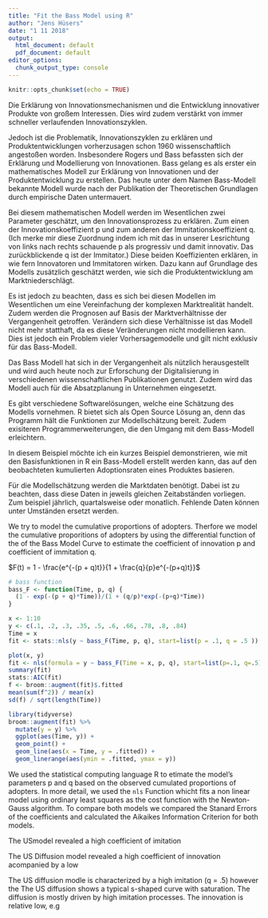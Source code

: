 ```yaml
---
title: "Fit the Bass Model using R"
author: "Jens Hüsers"
date: "1 11 2018"
output:
  html_document: default
  pdf_document: default
editor_options:
  chunk_output_type: console
---
```


```r
knitr::opts_chunk$set(echo = TRUE)
```

Die Erklärung von Innovationsmechanismen und die Entwicklung innovativer Produkte von großem Interessen.
Dies wird zudem verstärkt von immer schneller verlaufenden Innovationszyklen.

Jedoch ist die Problematik, Innovationszyklen zu erklären und Produktentwicklungen vorherzusagen schon 1960 wissenschaftlich angestoßen worden.
Insbesondere Rogers und Bass befassten sich der Erklärung und Modellierung von Innovationen.
Bass gelang es als erster ein mathematisches Modell zur Erklärung von Innovationen und der Produktentwicklung zu erstellen.
Das heute unter dem Namen Bass-Modell bekannte Modell wurde nach der Publikation der Theoretischen Grundlagen durch empirische Daten untermauert.

Bei diesem mathematischen Modell werden im Wesentlichen zwei Parameter geschätzt, um den Innovationsprozess zu erklären.
Zum einen der Innovationskoeffizient p und zum anderen der Immitationskoeffizient q. 
(Ich merke mir diese Zuordnung indem ich mit das in unserer Lesrichtung von links nach rechts schauende p als progressiv und damit innovativ. 
Das zurückblickende q ist der Immitator.)
Diese beiden Koeffizienten erklären, in wie fern Innovatoren und Immitatoren wirken.
Dazu kann auf Grundlage des Modells zusätzlich geschätzt werden, wie sich die Produktentwicklung am Marktniederschlägt. 

Es ist jedoch zu beachten, dass es sich bei diesen Modellen im Wesentlichen um eine Vereinfachung der komplexen Marktrealität handelt.
Zudem werden die Prognosen auf Basis der Marktverhältnisse der Vergangenheit getroffen.
Verändern sich diese Verhältnisse ist das Modell nicht mehr statthaft, da es diese Veränderungen nicht modellieren kann.
Dies ist jedoch ein Problem vieler Vorhersagemodelle und gilt nicht exklusiv für das Bass-Modell.

Das Bass Modell hat sich in der Vergangenheit als nützlich herausgestellt und wird auch heute noch zur Erforschung der Digitalisierung in verschiedenen wissenschaftlichen 
Publikationen genutzt.
Zudem wird das Modell auch für die Absatzplanung in Unternehmen eingesetzt.

Es gibt verschiedene Softwarelösungen, welche eine Schätzung des Modells vornehmen.
R bietet sich als Open Source Lösung an, denn das Programm hält die Funktionen zur Modellschätzung bereit.
Zudem exisiteren Programmerweiterungen, die den Umgang mit dem Bass-Modell erleichtern.

In diesem Beispiel möchte ich ein kurzes Beispiel demonstrieren, wie mit den Basisfunktionen in R ein Bass-Modell erstellt werden kann, 
das auf den beobachteten kumulierten Adoptionsraten eines Produktes basieren.

Für die Modellschätzung werden die Marktdaten benötigt. 
Dabei ist zu beachten, dass diese Daten in jeweils gleichen Zeitabständen vorliegen.
Zum beispiel jährlich, quartalsweise oder monatlich. 
Fehlende Daten können unter Umständen ersetzt werden.

We try to model the cumulative proportions of adopters. 
Therfore we model the cumulative proporitions of adopters by using the differential function of the of the Bass Model Curve to estimate the coefficient of innovation p and coefficient of immitation q.

$F(t) = 1 - \frac{e^{-(p + q)t}}{1 + \frac{q}{p}e^{-(p+q)t}}$


```r

# bass function
bass_F <- function(Time, p, q) {
  (1 - exp(-(p + q)*Time))/(1 + (q/p)*exp(-(p+q)*Time))
}

x <- 1:10
y <- c(.1, .2, .3, .35, .5, .6, .66, .78, .8, .84)
Time = x
fit <- stats::nls(y ~ bass_F(Time, p, q), start=list(p = .1, q = .5 ))

plot(x, y)
fit <- nls(formula = y ~ bass_F(Time = x, p, q), start=list(p=.1, q=.5))
summary(fit)
stats::AIC(fit)
f <- broom::augment(fit)$.fitted
mean(sum(f^2)) / mean(x)
sd(f) / sqrt(length(Time))

```

```r
library(tidyverse)
broom::augment(fit) %>% 
  mutate(y = y) %>% 
  ggplot(aes(Time, y)) +
  geom_point() +
  geom_line(aes(x = Time, y = .fitted)) +
  geom_linerange(aes(ymin = .fitted, ymax = y))


```

We used the statistical computing language R to etimate the model's parameters p and q based on the observed cumulated proportions of adopters.
In more detail, we used the `nls` Function whicht fits a non linear model using ordinary least squares as the cost function with the Newton-Gauss algorithm.
To compare both models we compared the Stanard Errors of the coefficients and calculated the Aikaikes Information Criterion for both models.

The USmodel revealed a high coefficient of imitation 

The US Diffusion model revealed a high coefficient of innovation acompanied by a low

The US diffusion modle is characterized by a high imitation (q = .5) however the 
The US diffusion shows a typical s-shaped curve with saturation.
The diffusion is mostly driven by high imitation processes.
The innovation is relative low, e.g 







